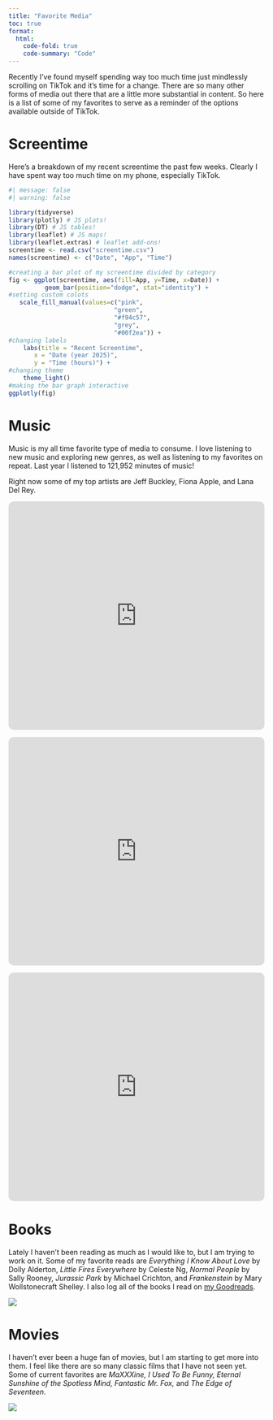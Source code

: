 ```yaml
---
title: "Favorite Media"
toc: true
format:
  html:
    code-fold: true
    code-summary: "Code"
---
```


Recently I've found myself spending way too much time just mindlessly scrolling on TikTok and it's time for a change. There are so many other forms of media out there that are a little more substantial in content. So here is a list of some of my favorites to serve as a reminder of the options available outside of TikTok.

# Screentime

Here's a breakdown of my recent screentime the past few weeks. Clearly I have spent way too much time on my phone, especially TikTok.

```r
#| message: false
#| warning: false

library(tidyverse)
library(plotly) # JS plots!
library(DT) # JS tables!
library(leaflet) # JS maps!
library(leaflet.extras) # leaflet add-ons!
screentime <- read.csv("screentime.csv")
names(screentime) <- c("Date", "App", "Time")

#creating a bar plot of my screentime divided by category
fig <- ggplot(screentime, aes(fill=App, y=Time, x=Date)) + 
          geom_bar(position="dodge", stat="identity") +
#setting custom colots 
   scale_fill_manual(values=c("pink",
                             "green",
                             "#f94c57",
                             "grey",
                             "#00f2ea")) +
#changing labels
    labs(title = "Recent Screentime",
       x = "Date (year 2025)",
       y = "Time (hours)") +
#changing theme
    theme_light()
#making the bar graph interactive
ggplotly(fig)

```

# Music

Music is my all time favorite type of media to consume. I love listening to new music and exploring new genres, as well as listening to my favorites on repeat. Last year I listened to 121,952 minutes of music!

Right now some of my top artists are Jeff Buckley, Fiona Apple, and Lana Del Rey.

`<iframe allow="autoplay *; encrypted-media *; fullscreen *; clipboard-write" frameborder="0" height="450" style="width:100%;max-width:660px;overflow:hidden;border-radius:10px;" sandbox="allow-forms allow-popups allow-same-origin allow-scripts allow-storage-access-by-user-activation allow-top-navigation-by-user-activation" src="https://embed.music.apple.com/us/album/grace-legacy-edition/1476889347"`{=html}

</iframe>

`<iframe allow="autoplay *; encrypted-media *; fullscreen *; clipboard-write" frameborder="0" height="450" style="width:100%;max-width:660px;overflow:hidden;border-radius:10px;" sandbox="allow-forms allow-popups allow-same-origin allow-scripts allow-storage-access-by-user-activation allow-top-navigation-by-user-activation" src="https://embed.music.apple.com/us/album/when-the-pawn/153019510"`{=html}

</iframe>

`<iframe allow="autoplay *; encrypted-media *; fullscreen *; clipboard-write" frameborder="0" height="450" style="width:100%;max-width:660px;overflow:hidden;border-radius:10px;" sandbox="allow-forms allow-popups allow-same-origin allow-scripts allow-storage-access-by-user-activation allow-top-navigation-by-user-activation" src="https://embed.music.apple.com/us/album/norman-f-g-rockwell/1474669063"`{=html}

</iframe>

# Books

Lately I haven't been reading as much as I would like to, but I am trying to work on it. Some of my favorite reads are *Everything I Know About Love* by Dolly Alderton, *Little Fires Everywhere* by Celeste Ng, *Normal People* by Sally Rooney, *Jurassic Park* by Michael Crichton, and *Frankenstein* by Mary Wollstonecraft Shelley. I also log all of the books I read on [my Goodreads](https://www.goodreads.com/roussellej073).

![](images/Screenshot%202025-06-02%20at%204.44.45%20PM.png)

# Movies

I haven't ever been a huge fan of movies, but I am starting to get more into them. I feel like there are so many classic films that I have not seen yet. Some of current favorites are *MaXXXine, I Used To Be Funny, Eternal Sunshine of the Spotless Mind, Fantastic Mr. Fox,* and *The Edge of Seventeen*.

![](images/Screenshot%202025-06-02%20at%208.21.37%20PM.png)
